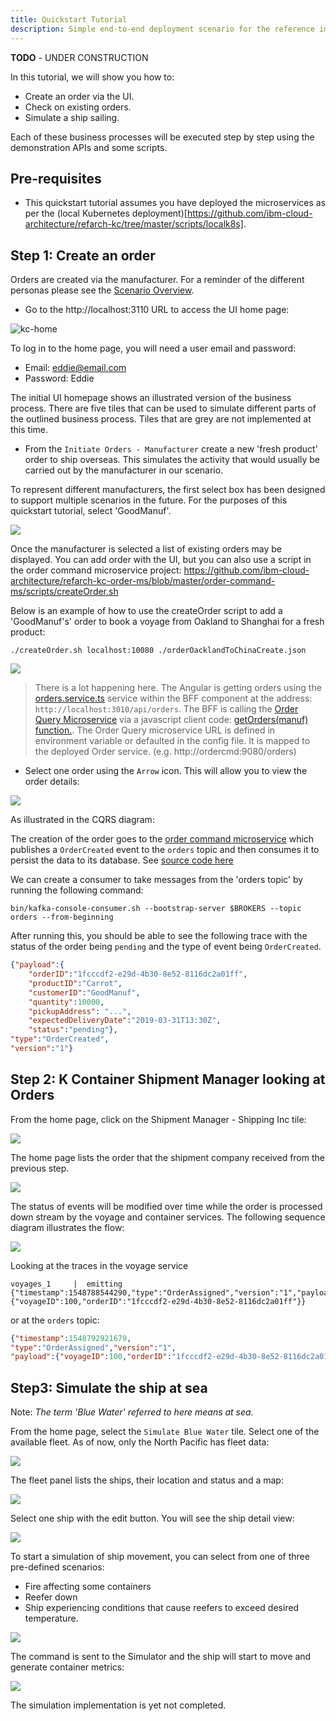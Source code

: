 ```yaml
---
title: Quickstart Tutorial
description: Simple end-to-end deployment scenario for the reference implementation
---
```


<InlineNotification kind="warning"><strong>TODO</strong> - UNDER CONSTRUCTION</InlineNotification>

In this tutorial, we will show you how to:

- Create an order via the UI.
- Check on existing orders.
- Simulate a ship sailing.

Each of these business processes will be executed step by step using the demonstration APIs and some scripts.

## Pre-requisites

- This quickstart tutorial assumes you have deployed the microservices as per the (local Kubernetes deployment)[https://github.com/ibm-cloud-architecture/refarch-kc/tree/master/scripts/localk8s].


## Step 1: Create an order

Orders are created via the manufacturer. For a reminder of the different personas please see the [Scenario Overview](https://ibm-cloud-architecture.github.io/refarch-kc/business-scenario/scenario-overview/). 

* Go to the http://localhost:3110 URL to access the UI home page:

![kc-home](kc-home.png)

To log in to the home page, you will need a user email and password:

- Email: eddie@email.com
- Password: Eddie

The initial UI homepage shows an illustrated version of the business process. There are five tiles that can be used to simulate different parts of the outlined business process. Tiles that are grey are not implemented at this time. 

* From the `Initiate Orders - Manufacturer` create a new 'fresh product' order to ship overseas. This simulates the activity that would usually be carried out by the manufacturer in our scenario.

To represent different manufacturers, the first select box has been designed to support multiple scenarios in the future. For the purposes of this quickstart tutorial, select 'GoodManuf'.

![](kc-manuf-select.png)

Once the manufacturer is selected a list of existing orders may be displayed. You can add order with the UI, but you can also use a script in the order command microservice project: https://github.com/ibm-cloud-architecture/refarch-kc-order-ms/blob/master/order-command-ms/scripts/createOrder.sh

Below is an example of how to use the createOrder script to add a 'GoodManuf's' order to book a voyage from Oakland to Shanghai for a fresh product:
```
./createOrder.sh localhost:10080 ./orderOacklandToChinaCreate.json

```

![](kc-orders.png)

> There is a lot happening here. The Angular is getting orders using the [orders.service.ts](https://github.com/ibm-cloud-architecture/refarch-kc-ui/blob/master/ui/src/app/features/orders/orders.service.ts) service within the BFF component at the address: `http://localhost:3010/api/orders`.
The BFF is calling the [Order Query Microservice](https://github.com/ibm-cloud-architecture/refarch-kc-order-ms/tree/master/order-query-ms) via a javascript client code: [getOrders(manuf) function.](https://github.com/ibm-cloud-architecture/refarch-kc-ui/blob/4b9d7d1241eaeeaee7fc01247a35b696f0b6d5b2/server/routes/OrderClient.ts#L12-L25). The Order Query microservice URL is defined in environment variable or defaulted in the config file. It is mapped to the deployed Order service. (e.g. http://ordercmd:9080/orders)

* Select one order using the `Arrow` icon. This will allow you to view the order details:

![](kc-order.png)

As illustrated in the CQRS diagram:

The creation of the order goes to the [order command microservice](https://github.com/ibm-cloud-architecture/refarch-kc-order-ms/tree/master/order-command-ms) which publishes a `OrderCreated` event to the `orders` topic and then consumes it to persist the data to its database. See [source code here](https://github.com/ibm-cloud-architecture/refarch-kc-order-ms/blob/6de424c443c05262ae013620f5f11b4a1b2e6f90/order-command-ms/src/main/java/ibm/labs/kc/order/command/service/OrderCRUDService.java#L51-L74)


We can create a consumer to take messages from the 'orders topic' by running the following command:

```bin/kafka-console-consumer.sh --bootstrap-server $BROKERS --topic orders --from-beginning```

After running this, you should be able to see the following trace with the status of the order being `pending` and the type of event being `OrderCreated`.

```json
{"payload":{
    "orderID":"1fcccdf2-e29d-4b30-8e52-8116dc2a01ff",
    "productID":"Carrot",
    "customerID":"GoodManuf",
    "quantity":10000,
    "pickupAddress": "...",
    "expectedDeliveryDate":"2019-03-31T13:30Z",
    "status":"pending"},
"type":"OrderCreated",
"version":"1"}

```

## Step 2: K Container Shipment Manager looking at Orders

From the home page, click on the Shipment Manager - Shipping Inc tile:

![](shipment-inc.png)

The home page lists the order that the shipment company received from the previous step. 

![](kc-shipment-home.png)

The status of events will be modified over time while the order is processed down stream by the voyage and container services. The following sequence diagram illustrates the flow:

![](kc-order-seq-diag.png)

Looking at the traces in the voyage service
```
voyages_1     |  emitting {"timestamp":1548788544290,"type":"OrderAssigned","version":"1","payload":{"voyageID":100,"orderID":"1fcccdf2-e29d-4b30-8e52-8116dc2a01ff"}}
```

or at the `orders` topic:

```json
{"timestamp":1548792921679,
"type":"OrderAssigned","version":"1",
"payload":{"voyageID":100,"orderID":"1fcccdf2-e29d-4b30-8e52-8116dc2a01ff"}}

```

## Step3: Simulate the ship at sea

Note: *The term 'Blue Water' referred to here means at sea.*

From the home page, select the `Simulate Blue Water` tile. Select one of the available fleet. As of now, only the North Pacific has fleet data:

![](kc-fleet-select.png)

The fleet panel lists the ships, their location and status and a map:

![](kc-fleet-home.png)

Select one ship with the edit button. You will see the ship detail view:

![](kc-ship-detail.png)

To start a simulation of ship movement, you can select from one of three pre-defined scenarios:

* Fire affecting some containers
* Reefer down
* Ship experiencing conditions that cause reefers to exceed desired temperature. 

![](kc-ship-scenarios.png)

The command is sent to the Simulator and the ship will start to move and generate container metrics:

![](boat-with-issues.png)

The simulation implementation is yet not completed.
